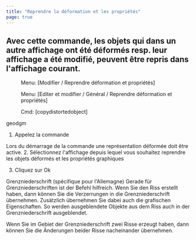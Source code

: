 ```yaml
---
title: "Reprendre la déformation et les propriétés"
page: true
---
```

## Avec cette commande, les objets qui dans un autre affichage ont &#233;t&#233; d&#233;form&#233;s resp. leur affichage a &#233;t&#233; modifi&#233;, peuvent &#234;tre repris dans l&#39;affichage courant.

<GeoMapper> <Menu> Menu: [Modifier / Reprendre déformation et propriétés] </Menu> </GeoMapper>
<GeoDesigner> <Menu> Menu: [Editer et modifier / Général / Reprendre déformation et propriétés] </Menu> 
 <Menu> Cmd: [copydistortedobject] </Menu> </GeoDesigner>
 <Placeholder>geodgm</Placeholder> 


1.  Appelez la commande 


<Success>
Lors du d&#233;marrage de la commande une 
 <Italic> repr&#233;sentation d&#233;form&#233;e
 </Italic>  doit &#234;tre active.

</Success>
2.  S&#233;lectionnez l&#39;affichage depuis lequel vous souhaitez reprendre les objets d&#233;form&#233;s et les propri&#233;t&#233;s graphiques

3.  Cliquez sur <Border>Ok</Border> 



<Success>
 <Bold> Grenzniederschrift (sp&#233;cifique pour l&#39;Allemagne) </Bold> 
Gerade f&#252;r Grenzniederschriften ist der Befehl hilfreich. Wenn Sie den Riss erstellt haben, dann k&#246;nnen Sie die Verzerrungen in die Grenzniederschrift &#252;bernehmen. Zus&#228;tzlich &#252;bernehmen Sie dabei auch die grafischen Eigenschaften. So werden ausgeblendete Objekte aus dem Riss auch in der Grenzniederschrift ausgeblendet. 

Wenn Sie im Gebiet der Grenzniederschrift zwei Risse erzeugt haben, dann k&#246;nnen Sie die &#196;nderungen beider Risse nacheinander &#252;bernehmen. 
</Success>

